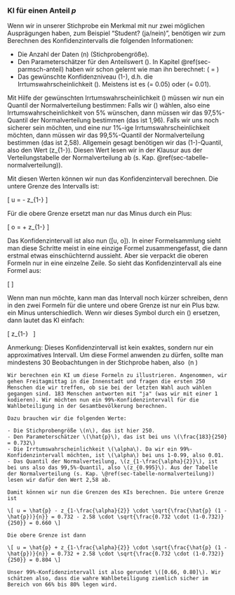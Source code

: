 ### KI für einen Anteil $p$ {#sec-ki-anteil}

Wenn wir in unserer Stichprobe ein Merkmal mit nur zwei möglichen Ausprägungen haben, zum Beispiel "Student? (ja/nein)", benötigen wir zum Berechnen des Konfidenzintervalls die folgenden Informationen:

- Die Anzahl der Daten \(n\) (Stichprobengröße).
- Den Parameterschätzer für den Anteilswert \(\hat{p}\). In Kapitel \@ref(sec-parmsch-anteil) haben wir schon gelernt wie man ihn berechnet: \(\hat{p} = \frac{\sum_{i=1}^n x_i}{n}\)
- Das gewünschte Konfidenzniveau \(1-\alpha\), d.h. die Irrtumswahrscheinlichkeit \(\alpha\). Meistens ist es \(\alpha = 0.05\) oder \(\alpha = 0.01\).

Mit Hilfe der gewünschten Irrtumswahrscheinlichkeit \(\alpha\) müssen wir nun ein Quantil der Normalverteilung bestimmen: Falls wir \(\alpha=0.05\) wählen, also eine Irrtumswahrscheinlichkeit von 5% wünschen, dann müssen wir das 97,5%-Quantil der Normalverteilung bestimmen (das ist 1,96). Falls wir uns noch sicherer sein möchten, und eine nur 1%-ige Irrtumswahrscheinlichkeit möchten, dann müssen wir das 99,5%-Quantil der Normalverteilung bestimmen (das ist 2,58). Allgemein gesagt benötigen wir das \(1-\frac{\alpha}{2}\)-Quantil, also den Wert \(z_{1-\frac{\alpha}{2}}\). Diesen Wert lesen wir in der Klausur aus der Verteilungstabelle der Normalverteilung ab (s. Kap. \@ref(sec-tabelle-normalverteilung)).

Mit diesen Werten können wir nun das Konfidenzintervall berechnen. Die untere Grenze des Intervalls ist:

\[ u = \hat{p} - z_{1-\frac{\alpha}{2}} \cdot \sqrt{\frac{\hat{p} (1 - \hat{p})}{n}} \]

Für die obere Grenze ersetzt man nur das Minus durch ein Plus:

\[ o = \hat{p} + z_{1-\frac{\alpha}{2}} \cdot \sqrt{\frac{\hat{p} (1 - \hat{p})}{n}} \]

Das Konfidenzintervall ist also nun \([u, o]\). In einer Formelsammlung sieht man diese Schritte meist in eine einzige Formel zusammengefasst, die dann erstmal etwas einschüchternd aussieht. Aber sie verpackt die oberen Formeln nur in eine einzelne Zeile. So sieht das Konfidenzintervall als eine Formel aus:

\[ \left[ \hat{p} - z_{1-\frac{\alpha}{2}} \cdot \sqrt{\frac{\hat{p} (1 - \hat{p})}{n}}, \, \, \hat{p} + z_{1-\frac{\alpha}{2}} \cdot \sqrt{\frac{\hat{p} (1 - \hat{p})}{n}} \right] \]

Wenn man nun möchte, kann man das Intervall noch kürzer schreiben, denn in den zwei Formeln für die untere und obere Grenze ist nur ein Plus bzw. ein Minus unterschiedlich. Wenn wir dieses Symbol durch ein \(\pm\) ersetzen, dann lautet das KI einfach:

\[ \hat{p} \pm z_{1-\frac{\alpha}{2}} \cdot \sqrt{\frac{\hat{p} (1 - \hat{p})}{n}}  \]

Anmerkung: Dieses Konfidenzintervall ist kein exaktes, sondern nur ein approximatives Intervall. Um diese Formel anwenden zu dürfen, sollte man mindestens 30 Beobachtungen in der Stichprobe haben, also  \(n \geq 30\)

```exercise

Wir berechnen ein KI um diese Formeln zu illustrieren. Angenommen, wir gehen Freitagmittag in die Innenstadt und fragen die ersten 250 Menschen die wir treffen, ob sie bei der letzten Wahl auch wählen gegangen sind. 183 Menschen antworten mit "ja" (was wir mit einer 1 kodieren). Wir möchten nun ein 99%-Konfidenzintervall für die Wahlbeteiligung in der Gesamtbevölkerung berechnen.

```
```solution

Dazu brauchen wir die folgenden Werte:

- Die Stichprobengröße \(n\), das ist hier 250.
- Den Parameterschätzer \(\hat{p}\), das ist bei uns \(\frac{183}{250} = 0.732\)
- Die Irrtumswahrscheinlichkeit \(\alpha\). Da wir ein 99%-Konfidenzintervall möchten, ist \(\alpha\) bei uns 1-0.99, also 0.01.
- Das Quantil der Normalverteilung, \(z_{1-\frac{\alpha}{2}}\), ist bei uns also das 99,5%-Quantil, also \(z_{0.995}\). Aus der Tabelle der Normalverteilung (s. Kap. \@ref(sec-tabelle-normalverteilung)) lesen wir dafür den Wert 2,58 ab.

Damit können wir nun die Grenzen des KIs berechnen. Die untere Grenze ist

\[ u = \hat{p} - z_{1-\frac{\alpha}{2}} \cdot \sqrt{\frac{\hat{p} (1 - \hat{p})}{n}} = 0.732 - 2.58 \cdot \sqrt{\frac{0.732 \cdot (1-0.732)}{250}} = 0.660 \]

Die obere Grenze ist dann

\[ u = \hat{p} + z_{1-\frac{\alpha}{2}} \cdot \sqrt{\frac{\hat{p} (1 - \hat{p})}{n}} = 0.732 + 2.58 \cdot \sqrt{\frac{0.732 \cdot (1-0.732)}{250}} = 0.804 \]

Unser 99%-Konfidenzintervall ist also gerundet \([0.66, 0.80]\). Wir schätzen also, dass die wahre Wahlbeteiligung ziemlich sicher im Bereich von 66% bis 80% legen wird.

```
